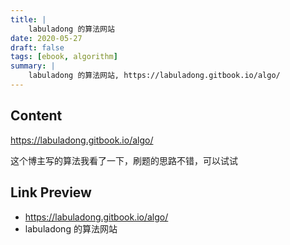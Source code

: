 ```yaml
---
title: |
    labuladong 的算法网站
date: 2020-05-27
draft: false
tags: [ebook, algorithm]
summary: |
    labuladong 的算法网站, https://labuladong.gitbook.io/algo/
---
```


## Content

https://labuladong.gitbook.io/algo/

这个博主写的算法我看了一下，刷题的思路不错，可以试试

## Link Preview

- https://labuladong.gitbook.io/algo/
- labuladong 的算法网站
